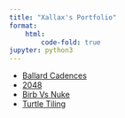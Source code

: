 ```yaml
---
title: "Xallax's Portfolio"
format:
    html:
        code-fold: true
jupyter: python3
---
```



- [Ballard Cadences](ballard_cadences.qmd)
- [2048](2048.qmd)
- [Birb Vs Nuke](birb_vs_nuke.qmd)
- [Turtle Tiling](turtle_tiling.qmd)